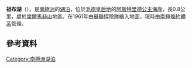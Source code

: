 {{coord|70|45|S|11|44|E|type:waterbody_region:AQ|display=title}}

'''祖布湖'''（{{lang-en|Zub Lake}}），是[[南極洲|南極洲]]的[[湖泊|湖泊]]，位於[[毛德皇后地|毛德皇后地]]的[[阿斯特里德公主海岸|阿斯特里德公主海岸]]，長0.8公里，處於[[席爾馬赫山|席爾馬赫山]]地區，在1961年由[[蘇聯|蘇聯]]探險隊繪入地圖，現時由[[南極條約體系|南極條約體系]]管理。

==參考資料==
{{usgs-gazetteer}}

{{Antarctica-geo-stub}}
[[Category:南極洲湖泊|Category:南極洲湖泊]]
